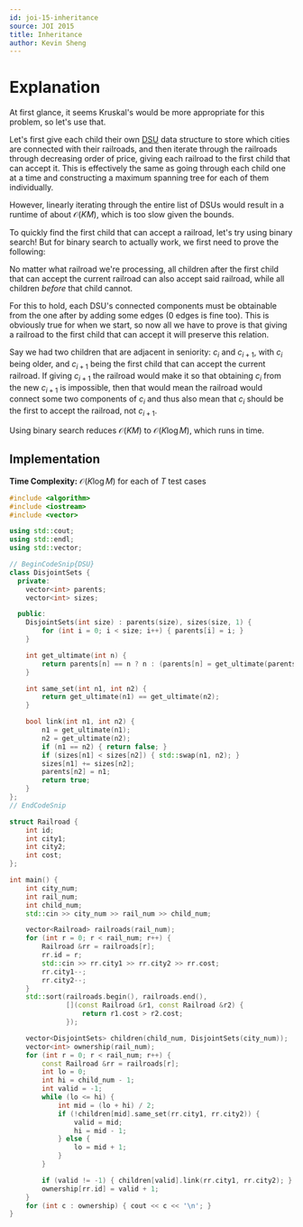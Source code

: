 ```yaml
---
id: joi-15-inheritance
source: JOI 2015
title: Inheritance
author: Kevin Sheng
---
```


# Explanation

At first glance, it seems Kruskal's would be more appropriate for this problem, so let's use that.

Let's first give each child their own [DSU](/thermodynamics/dsu) data structure to store which cities are connected with their railroads,
and then iterate through the railroads through decreasing order of price,
giving each railroad to the first child that can accept it. This is effectively the same as going through
each child one at a time and constructing a maximum spanning tree for each of them individually.

However, linearly iterating through the entire list of DSUs would result in a
runtime of about $\mathcal{O}(KM)$, which is too slow given the bounds.

To quickly find the first child that can accept a railroad, let's try using binary search!
But for binary search to actually work, we first need to prove the following:

No matter what railroad we're processing,
all children after the first child that can accept the current railroad
can also accept said railroad, while all children *before* that child cannot.

For this to hold, each DSU's connected components must be obtainable from the one after by adding some edges (0 edges is fine too).
This is obviously true for when we start, so now all we have to prove is that giving a railroad to the first child that can accept it will preserve this relation.

Say we had two children that are adjacent in seniority: $c_i$ and $c_{i+1}$, with $c_i$ being older, and $c_{i+1}$ being the first child that can accept the current railroad.
If giving $c_{i+1}$ the railroad would make it so that obtaining $c_i$ from the new $c_{i+1}$ is impossible,
then that would mean the railroad would connect some two components of $c_i$ and thus also mean that $c_i$ should be the first to accept the railroad, not $c_{i+1}$.

Using binary search reduces $\mathcal{O}(KM)$ to $\mathcal{O}(K \log M)$, which runs in time.

## Implementation

**Time Complexity:** $\mathcal{O}(K\log M)$ for each of $T$ test cases

<LanguageSection>
<CPPSection>

```cpp
#include <algorithm>
#include <iostream>
#include <vector>

using std::cout;
using std::endl;
using std::vector;

// BeginCodeSnip{DSU}
class DisjointSets {
  private:
	vector<int> parents;
	vector<int> sizes;

  public:
	DisjointSets(int size) : parents(size), sizes(size, 1) {
		for (int i = 0; i < size; i++) { parents[i] = i; }
	}

	int get_ultimate(int n) {
		return parents[n] == n ? n : (parents[n] = get_ultimate(parents[n]));
	}

	int same_set(int n1, int n2) {
		return get_ultimate(n1) == get_ultimate(n2);
	}

	bool link(int n1, int n2) {
		n1 = get_ultimate(n1);
		n2 = get_ultimate(n2);
		if (n1 == n2) { return false; }
		if (sizes[n1] < sizes[n2]) { std::swap(n1, n2); }
		sizes[n1] += sizes[n2];
		parents[n2] = n1;
		return true;
	}
};
// EndCodeSnip

struct Railroad {
	int id;
	int city1;
	int city2;
	int cost;
};

int main() {
	int city_num;
	int rail_num;
	int child_num;
	std::cin >> city_num >> rail_num >> child_num;

	vector<Railroad> railroads(rail_num);
	for (int r = 0; r < rail_num; r++) {
		Railroad &rr = railroads[r];
		rr.id = r;
		std::cin >> rr.city1 >> rr.city2 >> rr.cost;
		rr.city1--;
		rr.city2--;
	}
	std::sort(railroads.begin(), railroads.end(),
	          [](const Railroad &r1, const Railroad &r2) {
		          return r1.cost > r2.cost;
	          });

	vector<DisjointSets> children(child_num, DisjointSets(city_num));
	vector<int> ownership(rail_num);
	for (int r = 0; r < rail_num; r++) {
		const Railroad &rr = railroads[r];
		int lo = 0;
		int hi = child_num - 1;
		int valid = -1;
		while (lo <= hi) {
			int mid = (lo + hi) / 2;
			if (!children[mid].same_set(rr.city1, rr.city2)) {
				valid = mid;
				hi = mid - 1;
			} else {
				lo = mid + 1;
			}
		}

		if (valid != -1) { children[valid].link(rr.city1, rr.city2); }
		ownership[rr.id] = valid + 1;
	}
	for (int c : ownership) { cout << c << '\n'; }
}
```
</CPPSection>
</LanguageSection>
